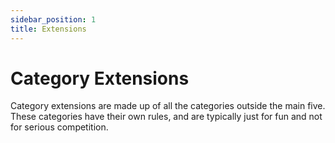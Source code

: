 ```yaml
---
sidebar_position: 1
title: Extensions
---
```


# Category Extensions

Category extensions are made up of all the categories outside the main five. These categories
have their own rules, and are typically just for fun and not for serious competition.